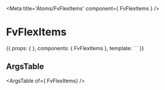 
<Meta title='Atoms/FvFlexItems' component={ FvFlexItems } />

# FvFlexItems

<Canvas>
<Story name='Common'>{{
  props: {
  },
  components: { FvFlexItems },
  template: `<FvFlexItems
  >
  </FvFlexItems>`
}}</Story>
</Canvas>

## ArgsTable

<ArgsTable of={ FvFlexItems} />
